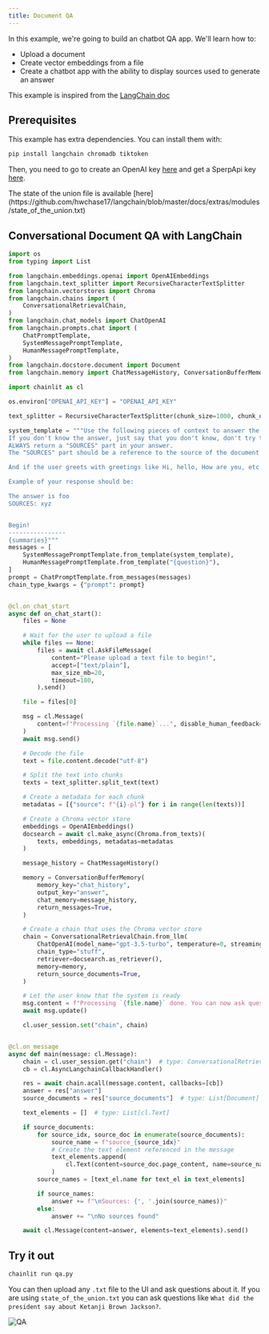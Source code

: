 ```yaml
---
title: Document QA
---
```


In this example, we're going to build an chatbot QA app. We'll learn how to:

- Upload a document
- Create vector embeddings from a file
- Create a chatbot app with the ability to display sources used to generate an answer

This example is inspired from the [LangChain doc](https://python.langchain.com/en/latest/use_cases/question_answering.html)

## Prerequisites

This example has extra dependencies. You can install them with:

```bash
pip install langchain chromadb tiktoken
```

Then, you need to go to create an OpenAI key [here](https://platform.openai.com/account/api-keys) and get a SperpApi key [here](https://serpapi.com/).

<Note>
  The state of the union file is available
  [here](https://github.com/hwchase17/langchain/blob/master/docs/extras/modules/state_of_the_union.txt)
</Note>

## Conversational Document QA with LangChain

```python qa.py
import os
from typing import List

from langchain.embeddings.openai import OpenAIEmbeddings
from langchain.text_splitter import RecursiveCharacterTextSplitter
from langchain.vectorstores import Chroma
from langchain.chains import (
    ConversationalRetrievalChain,
)
from langchain.chat_models import ChatOpenAI
from langchain.prompts.chat import (
    ChatPromptTemplate,
    SystemMessagePromptTemplate,
    HumanMessagePromptTemplate,
)
from langchain.docstore.document import Document
from langchain.memory import ChatMessageHistory, ConversationBufferMemory

import chainlit as cl

os.environ["OPENAI_API_KEY"] = "OPENAI_API_KEY"

text_splitter = RecursiveCharacterTextSplitter(chunk_size=1000, chunk_overlap=100)

system_template = """Use the following pieces of context to answer the users question.
If you don't know the answer, just say that you don't know, don't try to make up an answer.
ALWAYS return a "SOURCES" part in your answer.
The "SOURCES" part should be a reference to the source of the document from which you got your answer.

And if the user greets with greetings like Hi, hello, How are you, etc reply accordingly as well.

Example of your response should be:

The answer is foo
SOURCES: xyz


Begin!
----------------
{summaries}"""
messages = [
    SystemMessagePromptTemplate.from_template(system_template),
    HumanMessagePromptTemplate.from_template("{question}"),
]
prompt = ChatPromptTemplate.from_messages(messages)
chain_type_kwargs = {"prompt": prompt}


@cl.on_chat_start
async def on_chat_start():
    files = None

    # Wait for the user to upload a file
    while files == None:
        files = await cl.AskFileMessage(
            content="Please upload a text file to begin!",
            accept=["text/plain"],
            max_size_mb=20,
            timeout=180,
        ).send()

    file = files[0]

    msg = cl.Message(
        content=f"Processing `{file.name}`...", disable_human_feedback=True
    )
    await msg.send()

    # Decode the file
    text = file.content.decode("utf-8")

    # Split the text into chunks
    texts = text_splitter.split_text(text)

    # Create a metadata for each chunk
    metadatas = [{"source": f"{i}-pl"} for i in range(len(texts))]

    # Create a Chroma vector store
    embeddings = OpenAIEmbeddings()
    docsearch = await cl.make_async(Chroma.from_texts)(
        texts, embeddings, metadatas=metadatas
    )

    message_history = ChatMessageHistory()

    memory = ConversationBufferMemory(
        memory_key="chat_history",
        output_key="answer",
        chat_memory=message_history,
        return_messages=True,
    )

    # Create a chain that uses the Chroma vector store
    chain = ConversationalRetrievalChain.from_llm(
        ChatOpenAI(model_name="gpt-3.5-turbo", temperature=0, streaming=True),
        chain_type="stuff",
        retriever=docsearch.as_retriever(),
        memory=memory,
        return_source_documents=True,
    )

    # Let the user know that the system is ready
    msg.content = f"Processing `{file.name}` done. You can now ask questions!"
    await msg.update()

    cl.user_session.set("chain", chain)


@cl.on_message
async def main(message: cl.Message):
    chain = cl.user_session.get("chain")  # type: ConversationalRetrievalChain
    cb = cl.AsyncLangchainCallbackHandler()

    res = await chain.acall(message.content, callbacks=[cb])
    answer = res["answer"]
    source_documents = res["source_documents"]  # type: List[Document]

    text_elements = []  # type: List[cl.Text]

    if source_documents:
        for source_idx, source_doc in enumerate(source_documents):
            source_name = f"source_{source_idx}"
            # Create the text element referenced in the message
            text_elements.append(
                cl.Text(content=source_doc.page_content, name=source_name)
            )
        source_names = [text_el.name for text_el in text_elements]

        if source_names:
            answer += f"\nSources: {', '.join(source_names)}"
        else:
            answer += "\nNo sources found"

    await cl.Message(content=answer, elements=text_elements).send()
```

## Try it out

```bash
chainlit run qa.py
```

You can then upload any `.txt` file to the UI and ask questions about it.
If you are using `state_of_the_union.txt` you can ask questions like `What did the president say about Ketanji Brown Jackson?`.

![QA](/images/qa.png)
